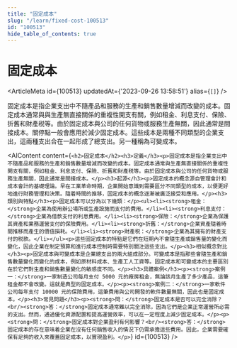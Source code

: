 ```yaml
---
title: "固定成本"
slug: "/learn/fixed-cost-100513"
id: "100513"
hide_table_of_contents: true
---
```



# 固定成本

<ArticleMeta id={100513} updatedAt={'2023-09-26 13:58:51'} alias={`[]`} />
<div className='border-solid border-b border-t-0 my-4 border-[var(--ifm-color-gray-300)]' />

固定成本是指企業支出中不隨產品和服務的生產和銷售數量增減而改變的成本。固定成本通常與與生產無直接關係的重複性開支有關，例如租金、利息支付、保險、折舊和財產税等。由於固定成本與公司的任何貨物或服務生產無關，因此通常是間接成本。關停點一般會應用於減少固定成本。這些成本是兩種不同類型的企業支出，這兩種支出合在一起形成了總支出。另一種稱為可變成本。

<AIContent content={`<h2>固定成本</h2><h3>定義</h3><p>固定成本是指企業支出中不隨產品和服務的生產和銷售數量增減而改變的成本。固定成本通常與生產無直接關係的重複性開支有關，例如租金、利息支付、保險、折舊和財產税等。由於固定成本與公司的任何貨物或服務生產無關，因此通常是間接成本。</p><h3>起源</h3><p>固定成本的概念源自管理會計和成本會計的基礎理論。早在工業革命時期，企業開始意識到需要區分不同類型的成本，以便更好地進行財務管理和決策。隨着時間的推移，固定成本的概念逐漸被廣泛接受和應用。</p><h3>類別與特點</h3><p>固定成本可以分為以下幾類：</p><ul><li><strong>租金：</strong>企業為使用辦公場所或生產設施而支付的費用。</li><li><strong>利息支付：</strong>企業為借款支付的利息費用。</li><li><strong>保險：</strong>企業為保護其資產和業務運營支付的保險費用。</li><li><strong>折舊：</strong>企業資產隨着時間推移而產生的價值損耗。</li><li><strong>財產税：</strong>企業為其擁有的財產支付的税款。</li></ul><p>這些固定成本的特點是它們在短期內不會隨生產或銷售量的變化而變化，因此企業在制定預算和進行成本控制時需要特別關注這些支出。</p><h3>相似概念對比</h3><p>固定成本與可變成本是企業總支出的兩大組成部分。可變成本是指那些會隨生產和銷售數量變化而變化的成本，例如原材料成本、生產工人工資等。固定成本和可變成本的主要區別在於它們對生產和銷售數量變化的敏感度不同。</p><h3>具體案例</h3><p><strong>案例一：</strong>一家制造公司每月支付 5000 元的廠房租金，無論該月生產了多少產品，這筆租金都不會改變。這就是典型的固定成本。</p><p><strong>案例二：</strong>一家軟件公司每年支付 10000 元的保險費用，這筆費用與公司開發的軟件數量無關，因此也是固定成本。</p><h3>常見問題</h3><p><strong>問：</strong>固定成本是否可以完全消除？<br/><strong>答：</strong>固定成本通常難以完全消除，因為它們是企業正常運營所必需的支出。然而，通過優化資源配置和提高運營效率，可以在一定程度上減少固定成本。</p><p><strong>問：</strong>固定成本對企業盈利有何影響？<br/><strong>答：</strong>固定成本的存在意味着企業在沒有任何銷售收入的情況下仍需承擔這些費用。因此，企業需要確保有足夠的收入來覆蓋固定成本，以實現盈利。</p>`} id={100513} />
